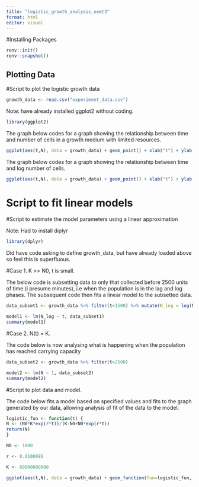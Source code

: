```yaml
---
title: "logistic_growth_analysis_oemt3"
format: html
editor: visual
---
```


#Installing Packages

```r
renv::init() 
renv::snapshot()
```

## Plotting Data

#Script to plot the logistic growth data

```r
growth_data <- read.csv("experiment_data.csv")
```

Note: have already installed ggplot2 without coding.

```r
library(ggplot2)
```

The graph below codes for a graph showing the relationship between time and number of cells in a growth medium with limited resources.

```r
ggplot(aes(t,N), data = growth_data) + geom_point() + xlab("t") + ylab("Number of cells") + theme_bw()
```

The graph below codes for a graph showing the relationship between time and log number of cells.

```r
ggplot(aes(t,N), data = growth_data) + geom_point() + xlab("t") + ylab("log cell number") + scale_y_continuous(trans='log10')
```

# Script to fit linear models

#Script to estimate the model parameters using a linear approximation

Note: Had to install diplyr

```r
library(dplyr)
```

Did have code asking to define growth_data, but have already loaded above so feel this is superfluous.

#Case 1. K \>\> N0, t is small.

The below code is subsetting data to only that collected before 2500 units of time (i presume minutes), i.e when the population is in the lag and log phases. The subsequent code then fits a linear model to the subsetted data.

```r
data_subset1 <- growth_data %>% filter(t<1500) %>% mutate(N_log = log(N))

model1 <- lm(N_log ~ t, data_subset1)
summary(model1)
```

#Case 2. N(t) = K.

The code below is now analysing what is happening when the population has reached carrying capacity

```r
data_subset2 <- growth_data %>% filter(t>2500)

model2 <- lm(N ~ 1, data_subset2)
summary(model2)
```

#Script to plot data and model.

The code below fits a model based on specified values and fits to the graph generated by our data, allowing analysis of fit of the data to the model.

```r
logistic_fun <- function(t) {
N <- (N0*K*exp(r*t))/(K-N0+N0*exp(r*t))
return(N)
}

N0 <- 1000

r <- 0.0100086

K <- 60000000000

ggplot(aes(t,N), data = growth_data) + geom_function(fun=logistic_fun, colour="red") + geom_point()+ scale_y_continuous(trans='log10')
```
